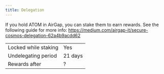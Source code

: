 ```yaml
---
title: Delegation
---
```


If you hold ATOM in AirGap, you can stake them to earn rewards. See the following guide for more info: https://medium.com/airgap-it/secure-cosmos-delegation-62a4b9acdd62

|                      |         |
| -------------------- | ------- |
| Locked while staking | Yes     |
| Undelegating period  | 21 days |
| Rewards after        | ?       |
